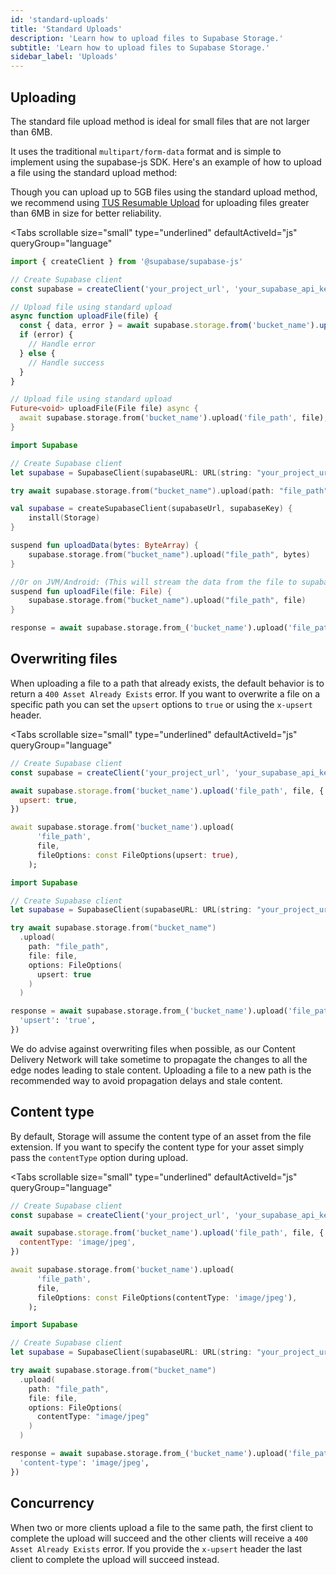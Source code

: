 ```yaml
---
id: 'standard-uploads'
title: 'Standard Uploads'
description: 'Learn how to upload files to Supabase Storage.'
subtitle: 'Learn how to upload files to Supabase Storage.'
sidebar_label: 'Uploads'
---
```


## Uploading

The standard file upload method is ideal for small files that are not larger than 6MB.

It uses the traditional `multipart/form-data` format and is simple to implement using the supabase-js SDK. Here's an example of how to upload a file using the standard upload method:

<Admonition type="note">

Though you can upload up to 5GB files using the standard upload method, we recommend using [TUS Resumable Upload](/docs/guides/storage/uploads/resumable-uploads) for uploading files greater than 6MB in size for better reliability.

</Admonition>

<Tabs
  scrollable
  size="small"
  type="underlined"
  defaultActiveId="js"
  queryGroup="language"
>
<TabPanel id="js" label="JavaScript">

```javascript
import { createClient } from '@supabase/supabase-js'

// Create Supabase client
const supabase = createClient('your_project_url', 'your_supabase_api_key')

// Upload file using standard upload
async function uploadFile(file) {
  const { data, error } = await supabase.storage.from('bucket_name').upload('file_path', file)
  if (error) {
    // Handle error
  } else {
    // Handle success
  }
}
```

</TabPanel>
<TabPanel id="dart" label="Dart">

```dart
// Upload file using standard upload
Future<void> uploadFile(File file) async {
  await supabase.storage.from('bucket_name').upload('file_path', file);
}
```

</TabPanel>
<TabPanel id="swift" label="Swift">

```swift
import Supabase

// Create Supabase client
let supabase = SupabaseClient(supabaseURL: URL(string: "your_project_url")!, supabaseKey: "your_supabase_api_key")

try await supabase.storage.from("bucket_name").upload(path: "file_path", file: file)
```

</TabPanel>
<TabPanel id="kotlin" label="Kotlin">

```kotlin
val supabase = createSupabaseClient(supabaseUrl, supabaseKey) {
    install(Storage)
}

suspend fun uploadData(bytes: ByteArray) {
    supabase.storage.from("bucket_name").upload("file_path", bytes)
}

//Or on JVM/Android: (This will stream the data from the file to supabase)
suspend fun uploadFile(file: File) {
    supabase.storage.from("bucket_name").upload("file_path", file)
}
```

</TabPanel>
<TabPanel id="python" label="Python">

```python
response = await supabase.storage.from_('bucket_name').upload('file_path', file)
```

</TabPanel>
</Tabs>

## Overwriting files

When uploading a file to a path that already exists, the default behavior is to return a `400 Asset Already Exists` error.
If you want to overwrite a file on a specific path you can set the `upsert` options to `true` or using the `x-upsert` header.

<Tabs
  scrollable
  size="small"
  type="underlined"
  defaultActiveId="js"
  queryGroup="language"
>
<TabPanel id="js" label="JavaScript">

```javascript
// Create Supabase client
const supabase = createClient('your_project_url', 'your_supabase_api_key')

await supabase.storage.from('bucket_name').upload('file_path', file, {
  upsert: true,
})
```

</TabPanel>
<TabPanel id="dart" label="Dart">

```dart
await supabase.storage.from('bucket_name').upload(
      'file_path',
      file,
      fileOptions: const FileOptions(upsert: true),
    );
```

</TabPanel>
<TabPanel id="swift" label="Swift">

```swift
import Supabase

// Create Supabase client
let supabase = SupabaseClient(supabaseURL: URL(string: "your_project_url")!, supabaseKey: "your_supabase_api_key")

try await supabase.storage.from("bucket_name")
  .upload(
    path: "file_path",
    file: file,
    options: FileOptions(
      upsert: true
    )
  )
```

</TabPanel>
<TabPanel id="python" label="Python">

```python
response = await supabase.storage.from_('bucket_name').upload('file_path', file, {
  'upsert': 'true',
})
```

</TabPanel>
</Tabs>

We do advise against overwriting files when possible, as our Content Delivery Network will take sometime to propagate the changes to all the edge nodes leading to stale content.
Uploading a file to a new path is the recommended way to avoid propagation delays and stale content.

## Content type

By default, Storage will assume the content type of an asset from the file extension. If you want to specify the content type for your asset simply pass the `contentType` option during upload.

<Tabs
  scrollable
  size="small"
  type="underlined"
  defaultActiveId="js"
  queryGroup="language"
>
<TabPanel id="js" label="JavaScript">

```javascript
// Create Supabase client
const supabase = createClient('your_project_url', 'your_supabase_api_key')

await supabase.storage.from('bucket_name').upload('file_path', file, {
  contentType: 'image/jpeg',
})
```

</TabPanel>
<TabPanel id="dart" label="Dart">

```dart
await supabase.storage.from('bucket_name').upload(
      'file_path',
      file,
      fileOptions: const FileOptions(contentType: 'image/jpeg'),
    );
```

</TabPanel>
<TabPanel id="swift" label="Swift">

```swift
import Supabase

// Create Supabase client
let supabase = SupabaseClient(supabaseURL: URL(string: "your_project_url")!, supabaseKey: "your_supabase_api_key")

try await supabase.storage.from("bucket_name")
  .upload(
    path: "file_path",
    file: file,
    options: FileOptions(
      contentType: "image/jpeg"
    )
  )
```

</TabPanel>
<TabPanel id="python" label="Python">

```python
response = await supabase.storage.from_('bucket_name').upload('file_path', file, {
  'content-type': 'image/jpeg',
})
```

</TabPanel>
</Tabs>

## Concurrency

When two or more clients upload a file to the same path, the first client to complete the upload will succeed and the other clients will receive a `400 Asset Already Exists` error.
If you provide the `x-upsert` header the last client to complete the upload will succeed instead.

